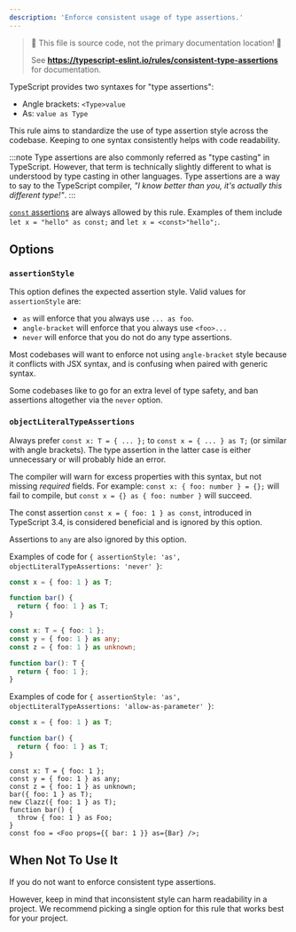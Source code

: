 ```yaml
---
description: 'Enforce consistent usage of type assertions.'
---
```



> 🛑 This file is source code, not the primary documentation location! 🛑
>
> See **https://typescript-eslint.io/rules/consistent-type-assertions** for documentation.

TypeScript provides two syntaxes for "type assertions":

- Angle brackets: `<Type>value`
- As: `value as Type`

This rule aims to standardize the use of type assertion style across the codebase.
Keeping to one syntax consistently helps with code readability.

:::note
Type assertions are also commonly referred as "type casting" in TypeScript.
However, that term is technically slightly different to what is understood by type casting in other languages.
Type assertions are a way to say to the TypeScript compiler, _"I know better than you, it's actually this different type!"_.
:::

[`const` assertions](https://www.typescriptlang.org/docs/handbook/release-notes/typescript-3-4.html#const-assertions) are always allowed by this rule.
Examples of them include `let x = "hello" as const;` and `let x = <const>"hello";`.

## Options

### `assertionStyle`

This option defines the expected assertion style. Valid values for `assertionStyle` are:

- `as` will enforce that you always use `... as foo`.
- `angle-bracket` will enforce that you always use `<foo>...`
- `never` will enforce that you do not do any type assertions.

Most codebases will want to enforce not using `angle-bracket` style because it conflicts with JSX syntax, and is confusing when paired with generic syntax.

Some codebases like to go for an extra level of type safety, and ban assertions altogether via the `never` option.

### `objectLiteralTypeAssertions`

Always prefer `const x: T = { ... };` to `const x = { ... } as T;` (or similar with angle brackets). The type assertion in the latter case is either unnecessary or will probably hide an error.

The compiler will warn for excess properties with this syntax, but not missing _required_ fields. For example: `const x: { foo: number } = {};` will fail to compile, but `const x = {} as { foo: number }` will succeed.

The const assertion `const x = { foo: 1 } as const`, introduced in TypeScript 3.4, is considered beneficial and is ignored by this option.

Assertions to `any` are also ignored by this option.

Examples of code for `{ assertionStyle: 'as', objectLiteralTypeAssertions: 'never' }`:

<Tabs>
<TabItem value="❌ Incorrect">

```ts option='{ "assertionStyle": "as", "objectLiteralTypeAssertions": "never" }'
const x = { foo: 1 } as T;

function bar() {
  return { foo: 1 } as T;
}
```

</TabItem>
<TabItem value="✅ Correct">

```ts option='{ "assertionStyle": "as", "objectLiteralTypeAssertions": "never" }'
const x: T = { foo: 1 };
const y = { foo: 1 } as any;
const z = { foo: 1 } as unknown;

function bar(): T {
  return { foo: 1 };
}
```

</TabItem>
</Tabs>

Examples of code for `{ assertionStyle: 'as', objectLiteralTypeAssertions: 'allow-as-parameter' }`:

<Tabs>
<TabItem value="❌ Incorrect">

```ts option='{ "assertionStyle": "as", "objectLiteralTypeAssertions": "allow-as-parameter" }'
const x = { foo: 1 } as T;

function bar() {
  return { foo: 1 } as T;
}
```

</TabItem>
<TabItem value="✅ Correct">

```tsx option='{ "assertionStyle": "as", "objectLiteralTypeAssertions": "allow-as-parameter" }'
const x: T = { foo: 1 };
const y = { foo: 1 } as any;
const z = { foo: 1 } as unknown;
bar({ foo: 1 } as T);
new Clazz({ foo: 1 } as T);
function bar() {
  throw { foo: 1 } as Foo;
}
const foo = <Foo props={{ bar: 1 }} as={Bar} />;
```

</TabItem>
</Tabs>

## When Not To Use It

If you do not want to enforce consistent type assertions.

However, keep in mind that inconsistent style can harm readability in a project.
We recommend picking a single option for this rule that works best for your project.
